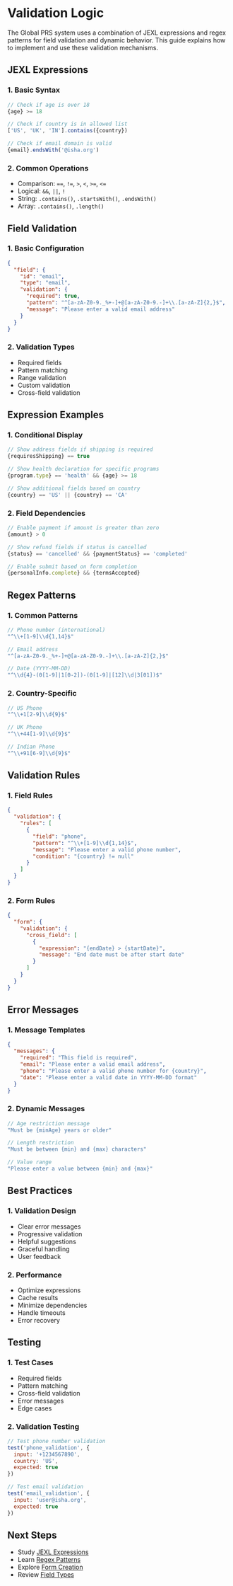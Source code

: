 # Validation Logic

The Global PRS system uses a combination of JEXL expressions and regex patterns for field validation and dynamic behavior. This guide explains how to implement and use these validation mechanisms.

## JEXL Expressions

### 1. Basic Syntax
```javascript
// Check if age is over 18
{age} >= 18

// Check if country is in allowed list
['US', 'UK', 'IN'].contains({country})

// Check if email domain is valid
{email}.endsWith('@isha.org')
```

### 2. Common Operations
- Comparison: `==`, `!=`, `>`, `<`, `>=`, `<=`
- Logical: `&&`, `||`, `!`
- String: `.contains()`, `.startsWith()`, `.endsWith()`
- Array: `.contains()`, `.length()`

## Field Validation

### 1. Basic Configuration
```json
{
  "field": {
    "id": "email",
    "type": "email",
    "validation": {
      "required": true,
      "pattern": "^[a-zA-Z0-9._%+-]+@[a-zA-Z0-9.-]+\\.[a-zA-Z]{2,}$",
      "message": "Please enter a valid email address"
    }
  }
}
```

### 2. Validation Types
- Required fields
- Pattern matching
- Range validation
- Custom validation
- Cross-field validation

## Expression Examples

### 1. Conditional Display
```javascript
// Show address fields if shipping is required
{requiresShipping} == true

// Show health declaration for specific programs
{program.type} == 'health' && {age} >= 18

// Show additional fields based on country
{country} == 'US' || {country} == 'CA'
```

### 2. Field Dependencies
```javascript
// Enable payment if amount is greater than zero
{amount} > 0

// Show refund fields if status is cancelled
{status} == 'cancelled' && {paymentStatus} == 'completed'

// Enable submit based on form completion
{personalInfo.complete} && {termsAccepted}
```

## Regex Patterns

### 1. Common Patterns
```javascript
// Phone number (international)
"^\\+[1-9]\\d{1,14}$"

// Email address
"^[a-zA-Z0-9._%+-]+@[a-zA-Z0-9.-]+\\.[a-zA-Z]{2,}$"

// Date (YYYY-MM-DD)
"^\\d{4}-(0[1-9]|1[0-2])-(0[1-9]|[12]\\d|3[01])$"
```

### 2. Country-Specific
```javascript
// US Phone
"^\\+1[2-9]\\d{9}$"

// UK Phone
"^\\+44[1-9]\\d{9}$"

// Indian Phone
"^\\+91[6-9]\\d{9}$"
```

## Validation Rules

### 1. Field Rules
```json
{
  "validation": {
    "rules": [
      {
        "field": "phone",
        "pattern": "^\\+[1-9]\\d{1,14}$",
        "message": "Please enter a valid phone number",
        "condition": "{country} != null"
      }
    ]
  }
}
```

### 2. Form Rules
```json
{
  "form": {
    "validation": {
      "cross_field": [
        {
          "expression": "{endDate} > {startDate}",
          "message": "End date must be after start date"
        }
      ]
    }
  }
}
```

## Error Messages

### 1. Message Templates
```json
{
  "messages": {
    "required": "This field is required",
    "email": "Please enter a valid email address",
    "phone": "Please enter a valid phone number for {country}",
    "date": "Please enter a valid date in YYYY-MM-DD format"
  }
}
```

### 2. Dynamic Messages
```javascript
// Age restriction message
"Must be {minAge} years or older"

// Length restriction
"Must be between {min} and {max} characters"

// Value range
"Please enter a value between {min} and {max}"
```

## Best Practices

### 1. Validation Design
- Clear error messages
- Progressive validation
- Helpful suggestions
- Graceful handling
- User feedback

### 2. Performance
- Optimize expressions
- Cache results
- Minimize dependencies
- Handle timeouts
- Error recovery

## Testing

### 1. Test Cases
- Required fields
- Pattern matching
- Cross-field validation
- Error messages
- Edge cases

### 2. Validation Testing
```javascript
// Test phone number validation
test('phone_validation', {
  input: '+1234567890',
  country: 'US',
  expected: true
})

// Test email validation
test('email_validation', {
  input: 'user@isha.org',
  expected: true
})
```

## Next Steps

- Study [JEXL Expressions](/guides/jexl-expressions)
- Learn [Regex Patterns](/guides/regex-patterns)
- Explore [Form Creation](/modules/forms/creation)
- Review [Field Types](/modules/fields/types)
